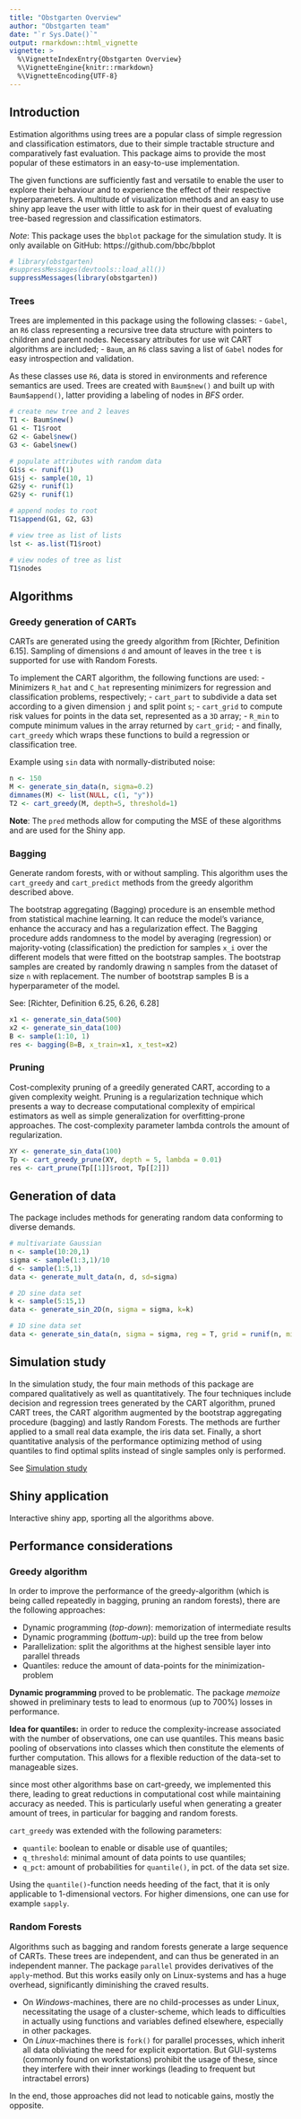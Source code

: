 ```yaml
---
title: "Obstgarten Overview"
author: "Obstgarten team"
date: "`r Sys.Date()`"
output: rmarkdown::html_vignette
vignette: >
  %\VignetteIndexEntry{Obstgarten Overview}
  %\VignetteEngine{knitr::rmarkdown}
  %\VignetteEncoding{UTF-8}
---
```


## Introduction

Estimation algorithms using trees are a popular class of simple regression and classification estimators, due to their simple tractable structure and comparatively fast evaluation.
This package aims to provide the most popular of these estimators in an easy-to-use implementation.

The given functions are sufficiently fast and versatile to enable the user to explore their behaviour and to experience the effect of their respective hyperparameters. A multitude of visualization methods and an easy to use shiny app leave the user with little to ask for in their quest of evaluating tree-based regression and classification estimators.

*Note*: This package uses the `bbplot` package for the simulation study. It is only available on GitHub: https://github.com/bbc/bbplot

```r
# library(obstgarten)
#suppressMessages(devtools::load_all())
suppressMessages(library(obstgarten))
```

### Trees

Trees are implemented in this package using the following classes:
- `Gabel`, an `R6` class representing a recursive tree data structure with pointers to children and parent nodes. Necessary attributes for use wit CART algorithms are included;
- `Baum`, an `R6` class saving a list of `Gabel` nodes for easy introspection and validation.

As these classes use `R6`, data is stored in environments and reference semantics are used. Trees are created with `Baum$new()` and built up with `Baum$append()`, latter providing a labeling of nodes in *BFS* order.

```r
# create new tree and 2 leaves
T1 <- Baum$new()
G1 <- T1$root
G2 <- Gabel$new()
G3 <- Gabel$new()

# populate attributes with random data
G1$s <- runif(1)
G1$j <- sample(10, 1)
G2$y <- runif(1)
G2$y <- runif(1)

# append nodes to root
T1$append(G1, G2, G3)

# view tree as list of lists
lst <- as.list(T1$root)

# view nodes of tree as list
T1$nodes
```


## Algorithms

### Greedy generation of CARTs

CARTs are generated using the greedy algorithm from [Richter, Definition 6.15]. Sampling of dimensions `d` and amount of leaves in the tree `t` is supported for use with Random Forests.

To implement the CART algorithm, the following functions are used:
- Minimizers `R_hat` and `C_hat` representing minimizers for regression and classification problems, respectively;
- `cart_part` to subdivide a data set according to a given dimension `j` and split point `s`;
- `cart_grid` to compute risk values for points in the data set, represented as a `3D` array;
- `R_min` to compute minimum values in the array returned by `cart_grid`;
- and finally, `cart_greedy` which wraps these functions to build a regression or classification tree.

Example using `sin` data with normally-distributed noise:

```r
n <- 150
M <- generate_sin_data(n, sigma=0.2)
dimnames(M) <- list(NULL, c(1, "y"))
T2 <- cart_greedy(M, depth=5, threshold=1)
```

**Note**: The `pred` methods allow for computing the MSE of these algorithms and are used for the Shiny app.

### Bagging
 
Generate random forests, with or without sampling. This algorithm uses the `cart_greedy` and `cart_predict` methods from the greedy algorithm described above.

The bootstrap aggregating (Bagging) procedure is an ensemble method from statistical machine learning. It can reduce the model's variance, enhance the accuracy and has a regularization effect. The Bagging procedure adds randomness to the model by averaging (regression) or majority-voting (classification) the prediction for samples `x_i` over the different models that were fitted on the bootstrap samples. The bootstrap samples are created by randomly drawing n samples from the dataset of size `n` with replacement. The number of bootstrap samples B is a hyperparameter of the model.

See: [Richter, Definition 6.25, 6.26, 6.28]

```r
x1 <- generate_sin_data(500)
x2 <- generate_sin_data(100)
B <- sample(1:10, 1)
res <- bagging(B=B, x_train=x1, x_test=x2)
```

### Pruning

Cost-complexity pruning of a greedily generated CART, according to a given complexity weight. 
Pruning is a regularization technique which presents a way to decrease computational complexity of empirical estimators as well as simple generalization for overfitting-prone approaches. The cost-complexity parameter lambda controls the amount of regularization.

```r
XY <- generate_sin_data(100)
Tp <- cart_greedy_prune(XY, depth = 5, lambda = 0.01)
res <- cart_prune(Tp[[1]]$root, Tp[[2]])
```


## Generation of data 

The package includes methods for generating random data conforming to diverse demands.

```r
# multivariate Gaussian
n <- sample(10:20,1)
sigma <- sample(1:3,1)/10
d <- sample(1:5,1)
data <- generate_mult_data(n, d, sd=sigma)

# 2D sine data set
k <- sample(5:15,1)
data <- generate_sin_2D(n, sigma = sigma, k=k)

# 1D sine data set
data <- generate_sin_data(n, sigma = sigma, reg = T, grid = runif(n, min=0, max=1))  
```


## Simulation study

In the simulation study, the four main methods of this package are compared qualitatively as well as quantitatively. The four techniques include decision and regression trees generated by the CART algorithm, pruned CART trees, the CART algorithm augmented by the bootstrap aggregating procedure (bagging) and lastly Random Forests. The methods are further applied to a small real data example, the iris data set. Finally, a short quantitative analysis of the performance optimizing method of using quantiles to find optimal splits instead of single samples only is performed.

See [Simulation study](simul.Rmd)


## Shiny application

Interactive shiny app, sporting all the algorithms above.


## Performance considerations

### Greedy algorithm

In order to improve the performance of the greedy-algorithm (which is being called repeatedly in bagging, pruning an random forests), there are the following approaches:

* Dynamic programming (*top-down*): memorization of intermediate results
* Dynamic programming (*bottum-up*): build up the tree from below
* Parallelization: split the algorithms at the highest sensible layer into parallel threads
* Quantiles: reduce the amount of data-points for the minimization-problem 

**Dynamic programming** proved to be problematic. The package *memoize* showed in preliminary tests to lead to enormous (up to 700%) losses in performance.

**Idea for quantiles:** in order to reduce the complexity-increase associated with the number of observations, one can use quantiles. This means basic pooling of observations into classes which then constitute the elements of further computation. This allows for a flexible reduction of the data-set to manageable sizes. 

since most other algorithms base on cart-greedy, we implemented this there, leading to great reductions in computational cost while maintaining accuracy as needed. This is particularly useful when generating a greater amount of trees, in particular for bagging and random forests.

`cart_greedy` was extended with the following parameters:

* `quantile`: boolean to enable or disable use of quantiles;
* `q_threshold`: minimal amount of data points to use quantiles;
* `q_pct`: amount of probabilities for `quantile()`, in pct. of the data set size.

Using the `quantile()`-function needs heeding of the fact, that it is only applicable to 1-dimensional vectors. For higher dimensions, one can use for example `sapply`. 

### Random Forests

Algorithms such as bagging and random forests generate a large sequence of CARTs. These trees are independent, and can thus be generated in an independent manner. The package `parallel` provides derivatives of the `apply`-method.  But this works easily only on Linux-systems and has a huge overhead, significantly diminishing the craved results.

* On *Windows*-machines, there are no child-processes as under Linux, necessitating the usage of a cluster-scheme, which leads to difficulties in actually using functions and variables defined elsewhere, especially in other packages.
* On *Linux*-machines there is `fork()` for parallel processes, which inherit all data obliviating the need for explicit exportation. But GUI-systems (commonly found on workstations) prohibit the usage of these, since they interfere with their inner workings (leading to frequent but intractabel errors)

In the end, those approaches did not lead to noticable gains, mostly the opposite.
